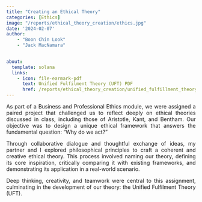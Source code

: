 ```yaml
---
title: "Creating an Ethical Theory"
categories: [Ethics]
image: "/reports/ethical_theory_creation/ethics.jpg"
date: '2024-02-07'
author: 
    - "Boon Chin Look"
    - "Jack MacNamara"
  

about:
  template: solana
  links:
    - icon: file-earmark-pdf
      text: Unified Fulfilment Theory (UFT) PDF
      href: /reports/ethical_theory_creation/unified_fulfillment_theory.pdf
---
```


::: {style="text-align: justify;"}
As part of a Business and Professional Ethics module, we were assigned a paired project that challenged us to reflect deeply on ethical theories discussed in class, including those of Aristotle, Kant, and Bentham. Our objective was to design a unique ethical framework that answers the fundamental question: “Why do we act?”

Through collaborative dialogue and thoughtful exchange of ideas, my partner and I explored philosophical principles to craft a coherent and creative ethical theory. This process involved naming our theory, defining its core inspiration, critically comparing it with existing frameworks, and demonstrating its application in a real-world scenario.

Deep thinking, creativity, and teamwork were central to this assignment, culminating in the development of our theory: the Unified Fulfilment Theory (UFT).
:::